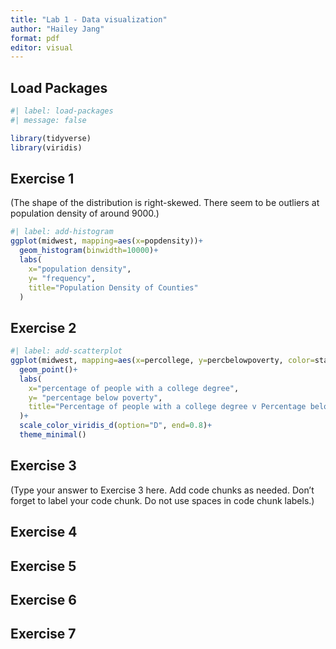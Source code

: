 ```yaml
---
title: "Lab 1 - Data visualization"
author: "Hailey Jang"
format: pdf
editor: visual
---
```


## Load Packages

```r
#| label: load-packages
#| message: false

library(tidyverse)
library(viridis)
```

## Exercise 1

(The shape of the distribution is right-skewed. There seem to be outliers at population density of around 9000.)

```r
#| label: add-histogram
ggplot(midwest, mapping=aes(x=popdensity))+
  geom_histogram(binwidth=10000)+
  labs(
    x="population density",
    y= "frequency",
    title="Population Density of Counties"
  )
```

## Exercise 2

```r
#| label: add-scatterplot
ggplot(midwest, mapping=aes(x=percollege, y=percbelowpoverty, color=state))+
  geom_point()+
  labs(
    x="percentage of people with a college degree",
    y= "percentage below poverty",
    title="Percentage of people with a college degree v Percentage below poverty"
  )+
  scale_color_viridis_d(option="D", end=0.8)+
  theme_minimal()
```

## Exercise 3

(Type your answer to Exercise 3 here. Add code chunks as needed. Don't forget to label your code chunk. Do not use spaces in code chunk labels.)

## Exercise 4

## Exercise 5

## Exercise 6

## Exercise 7
